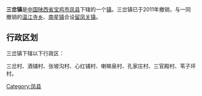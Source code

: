 {{中国乡级行政区
|行政区全称 = 三岔镇
|景观照片文件名 = 
|景观照片描述 = 
|汉语拼音 =
|其他语言 = 
|其他语言名称 = 
|位置图文件名 = 
|位置图描述 = 
|自定义图片=
|上级行政区 = [[陕西省|陕西省]][[宝鸡市|宝鸡市]][[凤县|凤县]]
|行政区类别 = [[行政建制镇|镇]]
|行政区划代码 = 
|行政区划 = 
|村委会 = 
|居委会 = 
|建置时间 = 
|领导职位 = 
|领导名称 = 
|政府驻地 = 
|毗邻 = 
|地理坐标 = 
|总面积 = 
|总人口 = 
|户籍人口 = 
|户籍人口年份 = 
|常住人口 = 
|常住人口年份 = 
|人口密度 = 
|GDP = 
|邮政编码 = 
|电话区号 = 
|官方网站 = 
|网站名称 = 
}}
'''三岔镇'''是[[中华人民共和国|中国]][[陕西省|陕西省]][[宝鸡市|宝鸡市]][[凤县|凤县]]下辖的一个[[行政建制镇|镇]]。三岔镇已于2011年撤销，与一同撤销的[[温江寺乡|温江寺乡]]、[[南星镇|南星镇]]合设[[留凤关镇|留凤关镇]]。

== 行政区划 ==
三岔镇下辖以下行政区：

三岔村、酒铺村、张坡沟村、心红铺村、喇嘛泉村、孔家庄村、三官殿村、苇子坪村。

{{行政区划小作品}}

{{凤县行政区划}}

[[Category:凤县|Category:凤县]]